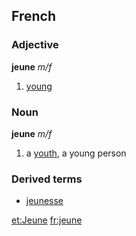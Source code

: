 ==French==
===Adjective===
'''jeune''' ''m/f''

# [[young]]

===Noun===
'''jeune''' ''m/f''

# a [[youth]], a young person

===Derived terms===
*[[jeunesse]]

[[et:Jeune]]
[[fr:jeune]]